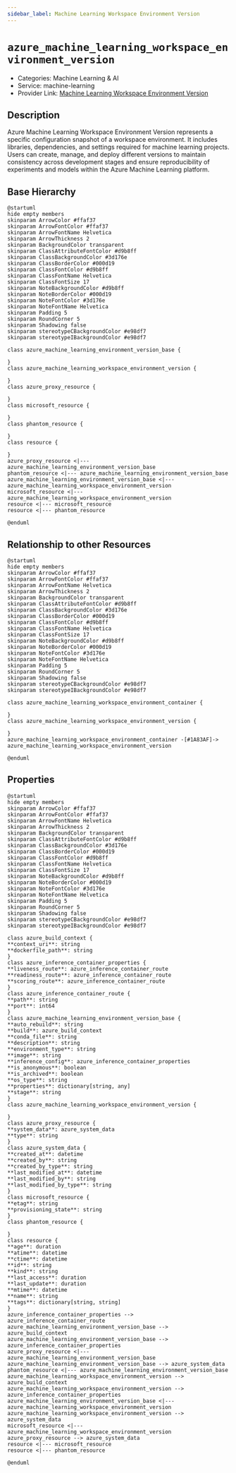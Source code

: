 ```yaml
---
sidebar_label: Machine Learning Workspace Environment Version
---
```


# `azure_machine_learning_workspace_environment_version`

- Categories: Machine Learning & AI
- Service: machine-learning
- Provider Link: [Machine Learning Workspace Environment Version](https://learn.microsoft.com/en-us/azure/machine-learning/concept-environments)

## Description

Azure Machine Learning Workspace Environment Version represents a specific configuration snapshot of a workspace environment. It includes libraries, dependencies, and settings required for machine learning projects. Users can create, manage, and deploy different versions to maintain consistency across development stages and ensure reproducibility of experiments and models within the Azure Machine Learning platform.

## Base Hierarchy

<ZoomPanPinch>

```kroki imgType="plantuml" imgAlt="Hierarchy of Machine Learning Workspace Environment Version"
@startuml
hide empty members
skinparam ArrowColor #ffaf37
skinparam ArrowFontColor #ffaf37
skinparam ArrowFontName Helvetica
skinparam ArrowThickness 2
skinparam BackgroundColor transparent
skinparam ClassAttributeFontColor #d9b8ff
skinparam ClassBackgroundColor #3d176e
skinparam ClassBorderColor #000d19
skinparam ClassFontColor #d9b8ff
skinparam ClassFontName Helvetica
skinparam ClassFontSize 17
skinparam NoteBackgroundColor #d9b8ff
skinparam NoteBorderColor #000d19
skinparam NoteFontColor #3d176e
skinparam NoteFontName Helvetica
skinparam Padding 5
skinparam RoundCorner 5
skinparam Shadowing false
skinparam stereotypeCBackgroundColor #e98df7
skinparam stereotypeIBackgroundColor #e98df7

class azure_machine_learning_environment_version_base {

}
class azure_machine_learning_workspace_environment_version {

}
class azure_proxy_resource {

}
class microsoft_resource {

}
class phantom_resource {

}
class resource {

}
azure_proxy_resource <|--- azure_machine_learning_environment_version_base
phantom_resource <|--- azure_machine_learning_environment_version_base
azure_machine_learning_environment_version_base <|--- azure_machine_learning_workspace_environment_version
microsoft_resource <|--- azure_machine_learning_workspace_environment_version
resource <|--- microsoft_resource
resource <|--- phantom_resource

@enduml
```

</ZoomPanPinch>

## Relationship to other Resources

<ZoomPanPinch>

```kroki imgType="plantuml" imgAlt="Diagram of Machine Learning Workspace Environment Version resource relationships"
@startuml
hide empty members
skinparam ArrowColor #ffaf37
skinparam ArrowFontColor #ffaf37
skinparam ArrowFontName Helvetica
skinparam ArrowThickness 2
skinparam BackgroundColor transparent
skinparam ClassAttributeFontColor #d9b8ff
skinparam ClassBackgroundColor #3d176e
skinparam ClassBorderColor #000d19
skinparam ClassFontColor #d9b8ff
skinparam ClassFontName Helvetica
skinparam ClassFontSize 17
skinparam NoteBackgroundColor #d9b8ff
skinparam NoteBorderColor #000d19
skinparam NoteFontColor #3d176e
skinparam NoteFontName Helvetica
skinparam Padding 5
skinparam RoundCorner 5
skinparam Shadowing false
skinparam stereotypeCBackgroundColor #e98df7
skinparam stereotypeIBackgroundColor #e98df7

class azure_machine_learning_workspace_environment_container {

}
class azure_machine_learning_workspace_environment_version {

}
azure_machine_learning_workspace_environment_container -[#1A83AF]-> azure_machine_learning_workspace_environment_version

@enduml
```

</ZoomPanPinch>

## Properties

<ZoomPanPinch>

```kroki imgType="plantuml" imgAlt="Diagram of Machine Learning Workspace Environment Version data model"
@startuml
hide empty members
skinparam ArrowColor #ffaf37
skinparam ArrowFontColor #ffaf37
skinparam ArrowFontName Helvetica
skinparam ArrowThickness 2
skinparam BackgroundColor transparent
skinparam ClassAttributeFontColor #d9b8ff
skinparam ClassBackgroundColor #3d176e
skinparam ClassBorderColor #000d19
skinparam ClassFontColor #d9b8ff
skinparam ClassFontName Helvetica
skinparam ClassFontSize 17
skinparam NoteBackgroundColor #d9b8ff
skinparam NoteBorderColor #000d19
skinparam NoteFontColor #3d176e
skinparam NoteFontName Helvetica
skinparam Padding 5
skinparam RoundCorner 5
skinparam Shadowing false
skinparam stereotypeCBackgroundColor #e98df7
skinparam stereotypeIBackgroundColor #e98df7

class azure_build_context {
**context_uri**: string
**dockerfile_path**: string
}
class azure_inference_container_properties {
**liveness_route**: azure_inference_container_route
**readiness_route**: azure_inference_container_route
**scoring_route**: azure_inference_container_route
}
class azure_inference_container_route {
**path**: string
**port**: int64
}
class azure_machine_learning_environment_version_base {
**auto_rebuild**: string
**build**: azure_build_context
**conda_file**: string
**description**: string
**environment_type**: string
**image**: string
**inference_config**: azure_inference_container_properties
**is_anonymous**: boolean
**is_archived**: boolean
**os_type**: string
**properties**: dictionary[string, any]
**stage**: string
}
class azure_machine_learning_workspace_environment_version {

}
class azure_proxy_resource {
**system_data**: azure_system_data
**type**: string
}
class azure_system_data {
**created_at**: datetime
**created_by**: string
**created_by_type**: string
**last_modified_at**: datetime
**last_modified_by**: string
**last_modified_by_type**: string
}
class microsoft_resource {
**etag**: string
**provisioning_state**: string
}
class phantom_resource {

}
class resource {
**age**: duration
**atime**: datetime
**ctime**: datetime
**id**: string
**kind**: string
**last_access**: duration
**last_update**: duration
**mtime**: datetime
**name**: string
**tags**: dictionary[string, string]
}
azure_inference_container_properties --> azure_inference_container_route
azure_machine_learning_environment_version_base --> azure_build_context
azure_machine_learning_environment_version_base --> azure_inference_container_properties
azure_proxy_resource <|--- azure_machine_learning_environment_version_base
azure_machine_learning_environment_version_base --> azure_system_data
phantom_resource <|--- azure_machine_learning_environment_version_base
azure_machine_learning_workspace_environment_version --> azure_build_context
azure_machine_learning_workspace_environment_version --> azure_inference_container_properties
azure_machine_learning_environment_version_base <|--- azure_machine_learning_workspace_environment_version
azure_machine_learning_workspace_environment_version --> azure_system_data
microsoft_resource <|--- azure_machine_learning_workspace_environment_version
azure_proxy_resource --> azure_system_data
resource <|--- microsoft_resource
resource <|--- phantom_resource

@enduml
```

</ZoomPanPinch>
